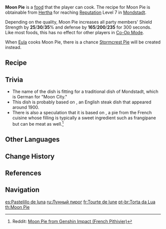 {{Food Infobox
|id              = 108165
|name            = Moon Pie
|description     = A traditional staple from Mondstadt.
|desc_suspicious = The burnt-yellow meringue looks barely passable. Don't let any Mondstadt locals see you dead with this thing, or they might just take it upon themselves to ensure that you never fail again.
|desc_basic      = Not only is the pickled meat within deeply flavorful, but the meringue has also maintained its sweetness and moisture through the baking process. This dish is not to be missed at any festival in Mondstadt.
|desc_delicious  = As you cut a slice off this small meat pie, the aromas of butter and meat assault your senses simultaneously. The rustic, sweet mouthfeel reminds you of the sights and sounds of harvest festivals, bringing a smile unbidden to your face.
|type            = DEF-Boosting Dishes
|effectType      = DEF Up
|effect          = Increases all party members' Shield Strength by (var1)% and DEF by (var2) for 300s.
|eff_att1        = Shield Strength
|eff_att2        = DEF
|eff_suspicious1 = 25
|eff_suspicious2 = 165
|eff_basic1      = 30
|eff_basic2      = 200
|eff_delicious1  = 35
|eff_delicious2  = 235
|rarity          = 4
|variant         = Stormcrest Pie
|region          = Mondstadt
|recipe          = Reach [[Reputation]] Level 7 in [[Mondstadt]]
}}
'''Moon Pie''' is a [[food]]  that the player can cook. The recipe for Moon Pie is obtainable from [[Hertha]] for reaching [[Reputation]] Level 7 in [[Mondstadt]].

Depending on the quality, Moon Pie increases all party members' Shield Strength by '''25'''/'''30'''/'''35'''% and defense by '''165'''/'''200'''/'''235''' for 300 seconds. Like most foods, this has no effect for other players in [[Co-Op Mode]].

When [[Eula]] cooks Moon Pie, there is a chance [[Stormcrest Pie]] will be created instead.

==Recipe==
{{Recipe
|type = Cooking
|sort = Raw Meat,Bird Egg,Butter,Flour
|Flour = 2
|Butter = 3
|Bird Egg = 4
|Raw Meat = 4
}}

==Trivia==
*The name of the dish is fitting for a traditional dish of Mondstadt, which is German for "Moon City."
*This dish is probably based on {{w|Beef Wellington}}, an English steak dish that appeared around 1900.
*There is also a speculation that it is based on {{w|Pithivier}}, a pie from the French cuisine whose filling is typically a sweet ingredient such as frangipane but can be meat as well.<ref>Reddit: [https://www.reddit.com/r/GifRecipes/comments/l3ixsa/moon_pie_from_genshin_impact_french_pithivier/ Moon Pie from Genshin Impact (French Pithivier)]</ref>

==Other Languages==
{{Other Languages
|en      = Moon Pie
|zhs     = 月亮派
|zhs_rm  = Yuèliang Pài
|zht     = 月亮派
|zht_rm  = Yuèliang Pài
|zh_tl   = Moon Pie
|ja      = ムーンパイ
|ja_rm   = Muun Pai
|ja_tl   = Moon Pie
|ko      = 달빛 파이
|ko_rm   = Dalbit Pa'i
|ko_tl   = Moonlight Pie
|es      = Pastelillo de luna
|es_tl   = Small Moon Cake
|fr      = Tourte de lune
|fr_tl   = Moon Meat Pie
|ru      = Лунный пирог
|ru_tl   = Moon Cake
|th      = Moon Pie
|vi      = Bánh Trung Thu
|vi_tl   = Moon Cake
|de      = Mondkuchen
|de_tl   = Moon Pie
|id      = Moon Pie
|pt      = Torta da Lua
|pt_tl   = Moon Pie
}}

==Change History==
{{Change History|1.1}}

==References==
{{Reflist}}

==Navigation==
{{Food Navbox}}

[[es:Pastelillo de luna]]
[[ru:Лунный пирог]]
[[fr:Tourte de lune]]
[[pt-br:Torta da Lua]]
[[th:Moon Pie]]